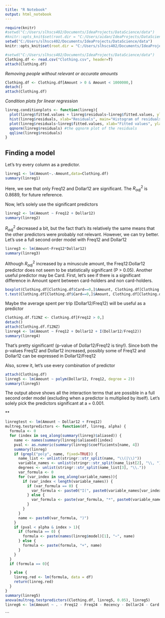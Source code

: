 ```yaml
---
title: "R Notebook"
output: html_notebook
---
```


```r
require(knitr)
#setwd("C:/Users/slhscs402/Documents/IdeaProjects/DataScience/data")
#knitr::opts_knit$set(root.dir = "C:/Users/aidan/IdeaProjects/DataScience/data")
setwd("C:/Users/slhscs402/Documents/IdeaProjects/DataScience/data")
knitr::opts_knit$set(root.dir = "C:/Users/slhscs402/Documents/IdeaProjects/DataScience/data")
```

```r
#setwd("C:/Users/slhscs402/Documents/IdeaProjects/DataScience/data")
Clothing.df <- read.csv("Clothing.csv", header=T)
attach(Clothing.df)
```

*Removing people without relevant or accurate amounts*
```r
Clothing.df <- Clothing.df[Amount > 0 & Amount < 1000000,]
detach()
attach(Clothing.df)
```

*Condition plots for linear regression*
```r
linreg.conditionplots <- function(linreg){
  plot(linreg$fitted.values + linreg$residuals~linreg$fitted.values, ylab="Response", xlab="Fitted values", main = "Response by Fitted values") #filler plot to appease par's 2x2
  hist(linreg$residuals, xlab="Residuals", main="Histogram of residuals") #histogram of residuals
  plot(linreg$residuals~linreg$fitted.values, xlab="Fitted values", ylab="Residuals") #resid plot of residuals vs fitted values
  qqnorm(linreg$residuals) #the qqnorm plot of the residuals
  qqline(linreg$residuals)
}
```

## Finding a model

Let's try every column as a predictor.

```r
linreg1 <- lm(Amount~.-Amount,data=Clothing.df)
summary(linreg1)
```

Here, we see that only Freq12 and Dollar12 are significant. The $R_{adj}^2$ is 0.8689, for future reference.

Now, let's solely use the significant predictors

```r
linreg2 <- lm(Amount ~ Freq12 + Dollar12)
summary(linreg2)
```

$R_{adj}^2$ decreased a bit, but the fact that's its relatively the same means that the other predictors were probably not relevant. However, we can try better. Let's use a full second order model with Freq12 and Dollar12

```r
linreg3 <- lm(Amount~Freq12*Dollar12)
summary(linreg3)
```

Although $R_{adj}^2$ increased by a minuscule amount, the Freq12:Dollar12 predictor does not seem to be statistically significant (P > 0.05). Another useful predictor may be Card. First, let's see if there is a significant difference in Amount spent between card-holders and non card-holders.

```r
boxplot(Clothing.df[Clothing.df$Card==0,]$Amount, Clothing.df[Clothing.df$Card==1,]$Amount, col = c("red","blue"), names = c("Cardless", "Cardful"))
t.test(Clothing.df[Clothing.df$Card==0,]$Amount, Clothing.df[Clothing.df$Card==1,]$Amount)
```

Maybe the average spent per trip (Dollar12/Freq12) will be useful as a predictor

```r
Clothing.df.f12NZ <- Clothing.df[Freq12 > 0,]
detach()
attach(Clothing.df.f12NZ)
linreg4 <- lm(Amount ~ Freq12 + Dollar12 + I(Dollar12/Freq12))
summary(linreg4)
```

That's pretty significant! (p-value of Dollar12/Freq12 is tiny!). Since both the p-values Freq12 and Dollar12 increased, possibly some of Freq12 and Dollar12 can be expressed in Dollar12/Freq12

Also, screw it, let's use every combination of predictor

```r
attach(Clothing.df)
linreg5 <- lm(Amount ~ polym(Dollar12, Freq12, degree = 2))
summary(linreg5)
```

The output above shows all the interaction terms that are possible in a full second order model (excluding when a predictor is multiplied by itself). Let's solely pick the predictors significant at a = 0.001.

**
```r
linregtest <- lm(Amount ~ Dollar12 + Freq12)
multreg.testpredictors <- function(df, linreg, alpha) {
  formula <- 0
  for (index in seq_along(summary(linreg)$aliased)) {
    name <- names(summary(linreg)$aliased)[index]
    pval <- as.numeric(summary(linreg)$coefficients[name, 4])
    summary(linreg)
    if (grepl("poly", name, fixed=TRUE)) {
      name_list <- unlist(stringr::str_split(name, "\\(|\\)"))
      variable_names <- unlist(stringr::str_split(name_list[2], "\\, "))
      degrees <- unlist(stringr::str_split(name_list[3], "\\."))
      var_formula <- 0
      for (var_index in seq_along(variable_names)){
        if (var_index < length(variable_names)) {
          if (var_formula == 0) {
            var_formula <- paste0("I(", paste0(variable_names[var_index], "^", degrees[var_index]))
          } else {
            var_formula <- paste(var_formula, "*", paste0(variable_names[var_index], "^", degrees[var_index]))
          }
        }
      }
      name <- paste0(var_formula, ")")
    }
    if (pval < alpha & index > 1){
      if (formula == 0) {
        formula <- paste(names(linreg$model)[1], "~", name)
      } else {
        formula <- paste(formula, "+", name)
      }
    }
  }
  if (formula == 0){

  } else {
    linreg.red <- lm(formula, data = df)
    return(linreg.red)
  }
}
summary(linreg5)
anova(multreg.testpredictors(Clothing.df, linreg5, 0.05), linreg5)
linreg6 <- lm(Amount ~ . - Freq12 - Freq24 - Recency - Dollar24 - Card + I((Dollar12/Freq12)^2) + I(Dollar12 ^2) + I(Freq12 ^ 2) + I(Recency ^ 2) + I(Dollar24 ^ 2) + I(Freq24 ^ 2) + I(ID ^ 2) + I(Card ^ 2), data = Clothing.df)
```
```